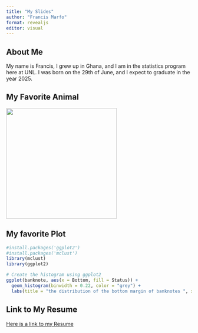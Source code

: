 ---
title: "My Slides"
author: "Francis Marfo"
format: revealjs
editor: visual
---

## About Me

My name is Francis, I grew up in Ghana, and I am in the statistics program here at UNL. I was born on the 29th of June, and I expect to graduate in the year 2025.

## My Favorite Animal

![](pet.jpg){width="300" height="300"}

## My favorite Plot

```{r}
#install.packages('ggplot2')
#install.packages('mclust')
library(mclust)
library(ggplot2)

# Create the histogram using ggplot2
ggplot(banknote, aes(x = Bottom, fill = Status)) +
  geom_histogram(binwidth = 0.22, color = "grey") +
  labs(title = "the distribution of the bottom margin of banknotes ", x = "Bottom (mm)", y = "Count")

```

## Link to My Resume

[Here is a link to my Resume](https://fmarfo2.github.io/CV.pdf)
